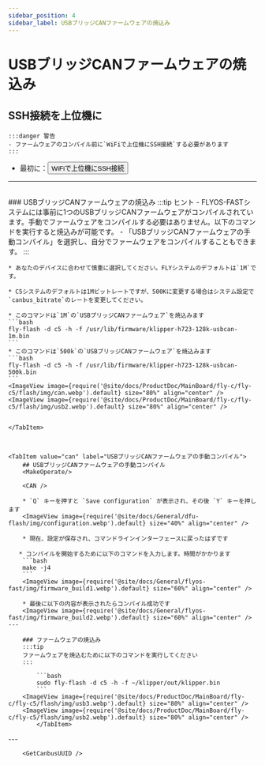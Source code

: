 ```yaml
---
sidebar_position: 4
sidebar_label: USBブリッジCANファームウェアの焼込み
---
```



# USBブリッジCANファームウェアの焼込み

## SSH接続を上位機に

    :::danger 警告
    - ファームウェアのコンパイル前に`WiFiで上位機にSSH接続`する必要があります
    :::

 * 最初に：<Button variant="contained" disableElevation component="a" rel="noopener" href="/docs/ProductDoc/MainBoard/fly-c/fly-c5/ssh#使用wifi接続して上位機にsshする">WiFiで上位機にSSH接続</Button>  
 ---
 <br/>

<Tabs>
    <TabItem value="usb" label="USBブリッジCANファームウェアの焼込み" default>
    ### USBブリッジCANファームウェアの焼込み
    :::tip ヒント
    - FLYOS-FASTシステムには事前に1つのUSBブリッジCANファームウェアがコンパイルされています。手動でファームウェアをコンパイルする必要はありません。以下のコマンドを実行すると焼込みが可能です。
    - 「USBブリッジCANファームウェアの手動コンパイル」を選択し、自分でファームウェアをコンパイルすることもできます。
    :::

    * あなたのデバイスに合わせて慎重に選択してください。FLYシステムのデフォルトは`1M`です。

    * C5システムのデフォルトは1Mビットレートですが、500Kに変更する場合はシステム設定で`canbus_bitrate`のレートを変更してください。

    * このコマンドは`1M`の`USBブリッジCANファームウェア`を焼込みます
    ```bash
    fly-flash -d c5 -h -f /usr/lib/firmware/klipper-h723-128k-usbcan-1m.bin
    ```
    * このコマンドは`500k`の`USBブリッジCANファームウェア`を焼込みます
    ```bash
    fly-flash -d c5 -h -f /usr/lib/firmware/klipper-h723-128k-usbcan-500k.bin
    ```
    <ImageView image={require('@site/docs/ProductDoc/MainBoard/fly-c/fly-c5/flash/img/can.webp').default} size="80%" align="center" />
    <ImageView image={require('@site/docs/ProductDoc/MainBoard/fly-c/fly-c5/flash/img/usb2.webp').default} size="80%" align="center" />


    </TabItem>



    <TabItem value="can" label="USBブリッジCANファームウェアの手動コンパイル">
        ## USBブリッジCANファームウェアの手動コンパイル
        <MakeOperate/>
    
        <CAN />
    
        * `Q` キーを押すと `Save configuration` が表示され、その後 `Y` キーを押します
        <ImageView image={require('@site/docs/General/dfu-flash/img/configuration.webp').default} size="40%" align="center" />
    
        * 現在、設定が保存され、コマンドラインインターフェースに戻ったはずです
    
       * コンパイルを開始するために以下のコマンドを入力します。時間がかかります
        ```bash
        make -j4
        ```
        <ImageView image={require('@site/docs/General/flyos-fast/img/firmware_build1.webp').default} size="60%" align="center" />
    
        * 最後に以下の内容が表示されたらコンパイル成功です
        <ImageView image={require('@site/docs/General/flyos-fast/img/firmware_build2.webp').default} size="60%" align="center" />
    ---

        ### ファームウェアの焼込み
        :::tip
        ファームウェアを焼込むために以下のコマンドを実行してください
        :::
        
            ```bash
            sudo fly-flash -d c5 -h -f ~/klipper/out/klipper.bin
            ```
        <ImageView image={require('@site/docs/ProductDoc/MainBoard/fly-c/fly-c5/flash/img/usb3.webp').default} size="80%" align="center" />
        <ImageView image={require('@site/docs/ProductDoc/MainBoard/fly-c/fly-c5/flash/img/usb2.webp').default} size="80%" align="center" />
            </TabItem>
</Tabs>
---

<br/>

        <GetCanbusUUID />
